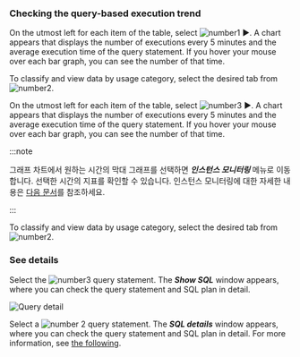### Checking the query-based execution trend

<Xclude product='postgresql'>

On the utmost left for each item of the table, select ![number1](/img/number-01.png) ►. A chart appears that displays the number of executions every 5 minutes and the average execution time of the query statement. If you hover your mouse over each bar graph, you can see the number of that time.

To classify and view data by usage category, select the desired tab from ![number2](/img/number-02.png).

</Xclude>

<InDoc product='postgresql'>

On the utmost left for each item of the table, select ![number3](/img/number-03.png) ►. A chart appears that displays the number of executions every 5 minutes and the average execution time of the query statement. If you hover your mouse over each bar graph, you can see the number of that time.

:::note

그래프 차트에서 원하는 시간의 막대 그래프를 선택하면 **_인스턴스 모니터링_** 메뉴로 이동합니다. 선택한 시간의 지표를 확인할 수 있습니다. 인스턴스 모니터링에 대한 자세한 내용은 [다음 문서](instance-monitoring)를 참조하세요.

:::

To classify and view data by usage category, select the desired tab from ![number2](/img/number-02.png).

</InDoc>

### See details

<Xclude product='postgresql'>

Select the ![number3](/img/number-03.png) query statement. The **_Show SQL_** window appears, where you can check the query statement and SQL plan in detail.

![Query detail](/img/db-stat-query.png)

</Xclude>

<InDoc product='postgresql'>

Select a ![number 2](/img/number-02.png) query statement. The **_SQL details_** window appears, where you can check the query statement and SQL plan in detail. For more information, see [the following](#query-details).

</InDoc>
